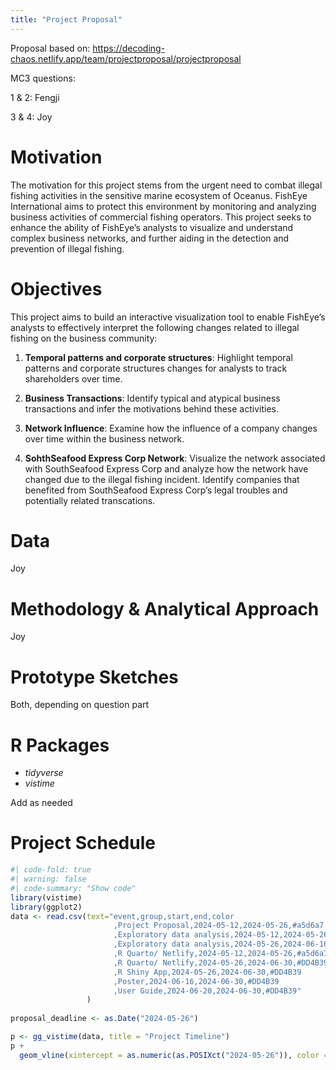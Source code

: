 ```yaml
---
title: "Project Proposal"
---
```


::: {.callout-note appearance="simple"}
Proposal based on: <https://decoding-chaos.netlify.app/team/projectproposal/projectproposal>

MC3 questions:

1 & 2: Fengji

3 & 4: Joy
:::

# Motivation

The motivation for this project stems from the urgent need to combat illegal fishing activities in the sensitive marine ecosystem of Oceanus. FishEye International aims to protect this environment by monitoring and analyzing business activities of commercial fishing operators. This project seeks to enhance the ability of FishEye’s analysts to visualize and understand complex business networks, and further aiding in the detection and prevention of illegal fishing.

# Objectives

This project aims to build an interactive visualization tool to enable FishEye’s analysts to effectively interpret the following changes related to illegal fishing on the business community:

1.  **Temporal patterns and corporate structures**: Highlight temporal patterns and corporate structures changes for analysts to track shareholders over time.

2.  **Business Transactions**: Identify typical and atypical business transactions and infer the motivations behind these activities.

3.  **Network Influence**: Examine how the influence of a company changes over time within the business network.

4.  **SohthSeafood Express Corp Network**: Visualize the network associated with SouthSeafood Express Corp and analyze how the network have changed due to the illegal fishing incident. Identify companies that benefited from SouthSeafood Express Corp’s legal troubles and potentially related transcations.

# Data

Joy

# Methodology & Analytical Approach

Joy

# **Prototype Sketches**

Both, depending on question part

# **R Packages**

-   *tidyverse*
-   *vistime*

Add as needed

# Project Schedule

```r
#| code-fold: true
#| warning: false
#| code-summary: "Show code"
library(vistime)
library(ggplot2)
data <- read.csv(text="event,group,start,end,color
                       ,Project Proposal,2024-05-12,2024-05-26,#a5d6a7
                       ,Exploratory data analysis,2024-05-12,2024-05-26,#a5d6a7
                       ,Exploratory data analysis,2024-05-26,2024-06-16,#DD4B39
                       ,R Quarto/ Netlify,2024-05-12,2024-05-26,#a5d6a7
                       ,R Quarto/ Netlify,2024-05-26,2024-06-30,#DD4B39
                       ,R Shiny App,2024-05-26,2024-06-30,#DD4B39
                       ,Poster,2024-06-16,2024-06-30,#DD4B39
                       ,User Guide,2024-06-20,2024-06-30,#DD4B39"
                 )
                
proposal_deadline <- as.Date("2024-05-26") 

p <- gg_vistime(data, title = "Project Timeline") 
p +
  geom_vline(xintercept = as.numeric(as.POSIXct("2024-05-26")), color = "red", size = 1)
```
